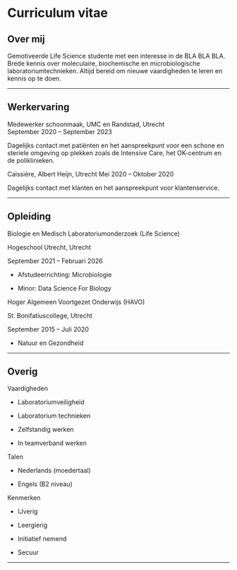 # Curriculum vitae

## Over mij

Gemotiveerde Life Science studente met een interesse in de BLA BLA BLA.
Brede kennis over moleculaire, biochemische en microbiologische laboratoriumtechnieken.
Altijd bereid om nieuwe vaardigheden te leren en kennis op te doen.

---

## Werkervaring

Medewerker schoonmaak, UMC en Randstad, Utrecht 		          
September 2020 – September 2023

Dagelijks contact met patiënten en het aanspreekpunt voor een schone en steriele omgeving op plekken zoals de Intensive Care, het OK-centrum en de poliklinieken.

Caissière, Albert Heijn, Utrecht
Mei 2020 – Oktober 2020

Dagelijks contact met klanten en het aanspreekpunt voor klantenservice. 

--- 

## Opleiding
Biologie en Medisch Laboratoriumonderzoek (Life Science)

Hogeschool Utrecht, Utrecht 		 

September 2021 – Februari 2026

-	Afstudeerrichting: Microbiologie

- Minor: Data Science For Biology


Hoger Algemeen Voortgezet Onderwijs (HAVO)

St. Bonifatiuscollege, Utrecht

September 2015 – Juli 2020

-	Natuur en Gezondheid


---

## Overig

Vaardigheden

- Laboratoriumveiligheid

- Laboratorium technieken

- Zelfstandig werken

- In teamverband werken


Talen

- Nederlands (moedertaal)

- Engels (B2 niveau)

Kenmerken

- IJverig

- Leergierig

- Initiatief nemend

- Secuur

---
